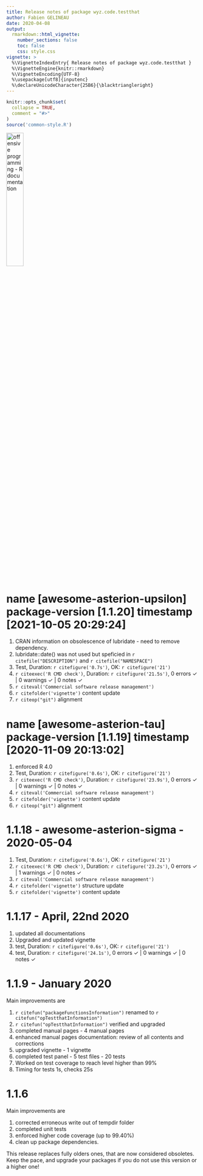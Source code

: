 ```yaml
---
title: Release notes of package wyz.code.testthat
author: Fabien GELINEAU
date: 2020-04-08
output: 
  rmarkdown::html_vignette:
    number_sections: false
    toc: false
    css: style.css
vignette: >
  %\VignetteIndexEntry{ Release notes of package wyz.code.testthat }
  %\VignetteEngine{knitr::rmarkdown}
  %\VignetteEncoding{UTF-8}
  %\usepackage[utf8]{inputenc}
  %\declareUnicodeCharacter{25B6}{\blacktriangleright}
---
```


```r
knitr::opts_chunk$set(
  collapse = TRUE,
  comment = "#>"
)
source('common-style.R')
```

<img src='images/testthat-hex.png' alt='offensive programming - R documentation' style='width:30%'/>

# name [awesome-asterion-upsilon] package-version [1.1.20] timestamp [2021-10-05 20:29:24]

1. CRAN information on obsolescence of lubridate - need to remove dependency.
1. lubridate::date() was not used but speficied in `r citefile("DESCRIPTION")` and `r citefile("NAMESPACE")`
1. Test, Duration: `r citefigure('0.7s')`, OK: `r citefigure('21')`
1. `r citeexec('R CMD check')`, Duration: `r citefigure('21.5s')`, 0 errors ✓ | 0 warnings ✓ | 0 notes ✓
1. `r citeval('Commercial software release management')`
1. `r citefolder('vignette')` content update
1. `r citeop("git")` alignment

# name [awesome-asterion-tau] package-version [1.1.19] timestamp [2020-11-09 20:13:02]

1. enforced R 4.0
1. Test, Duration: `r citefigure('0.6s')`, OK: `r citefigure('21')`
1. `r citeexec('R CMD check')`, Duration: `r citefigure('23.9s')`, 0 errors ✓ | 0 warnings ✓ | 0 notes ✓
1. `r citeval('Commercial software release management')`
1. `r citefolder('vignette')` content update
1. `r citeop("git")` alignment


# 1.1.18 - awesome-asterion-sigma - 2020-05-04

1. Test, Duration: `r citefigure('0.6s')`, OK: `r citefigure('21')`
1. `r citeexec('R CMD check')`, Duration: `r citefigure('23.2s')`, 0 errors ✓ | 1 warnings ✓ | 0 notes ✓
1. `r citeval('Commercial software release management')`
1. `r citefolder('vignette')` structure update
1. `r citefolder('vignette')` content update


# 1.1.17 - April, 22nd 2020

1. updated all documentations
1. Upgraded and updated vignette
1. test, Duration: `r citefigure('0.6s')`, OK: `r citefigure('21')`
1. test, Duration: `r citefigure('24.1s')`, 0 errors ✓ | 0 warnings ✓ | 0 notes ✓

# 1.1.9 - January 2020

Main improvements are 

1. `r citefun("packageFunctionsInformation")` renamed to `r citefun("opTestthatInformation")`
1. `r citefun("opTestthatInformation")` verified and upgraded
1. completed manual pages - 4 manual pages 
1. enhanced manual pages documentation: review of all contents and corrections
1. upgraded vignette - 1 vignette
1. completed test panel - 5 test files - 20 tests
1. Worked on test coverage to reach level higher than 99%
1. Timing for tests 1s, checks 25s

# 1.1.6

Main improvements are 

1. corrected erroneous write out of tempdir folder
1. completed unit tests
1. enforced higher code coverage (up to 99.40%)
1. clean up package dependencies. 


This release replaces fully olders ones, that are now considered obsoletes. Keep the pace, and 
upgrade your packages if you do not use this version or a higher one!

